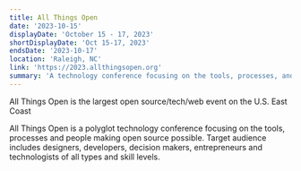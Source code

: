 ```yaml
---
title: All Things Open
date: '2023-10-15'
displayDate: 'October 15 - 17, 2023'
shortDisplayDate: 'Oct 15-17, 2023'
endsDate: '2023-10-17'
location: 'Raleigh, NC'
link: 'https://2023.allthingsopen.org'
summary: 'A technology conference focusing on the tools, processes, and people making open source possible'
---
```


All Things Open is the largest open source/tech/web event on the U.S. East Coast

All Things Open is a polyglot technology conference focusing on the tools, processes and people making open source possible. Target audience includes designers, developers, decision makers, entrepreneurs and technologists of all types and skill levels.
